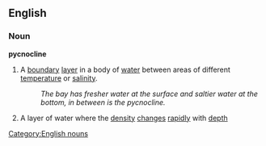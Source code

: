 ==English==
===Noun===
[[Category:English nouns]]
'''pycnocline'''
#A [[boundary]] [[layer]] in a body of [[water]] between areas of different [[temperature]] or [[salinity]].
#:''The bay has fresher water at the surface and saltier water at the bottom, in between is the pycnocline.''
#A layer of water where the [[density]] [[change]]s [[rapidly]] with [[depth]]
